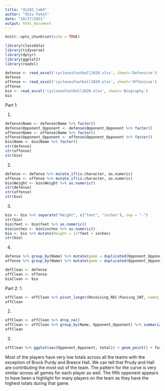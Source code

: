 ```yaml
---
title: "ds202_lab4"
author: "Shiv Patel"
date: "10/27/2021"
output: html_document
---
```


```r
knitr::opts_chunk$set(echo = TRUE)
```

```r
library(classdata)
library(tidyverse)
library(dplyr)
library(ggplot2)
library(readxl)
```
```r
defense <- read_excel('cyclonesFootball2020.xlsx', sheet='Defensive')
defense
offense <- read_excel('cyclonesFootball2020.xlsx', sheet='Offensive')
offense
bio <- read_excel('cyclonesFootball2020.xlsx', sheet='Biography')
bio
```
Part 1:

1. 
```r
defense$Name <- defense$Name %>% factor()
defense$Opponent_Opponent <- defense$Opponent_Opponent %>% factor()
offense$Name <- offense$Name %>% factor()
offense$Opponent_Opponent <- offense$Opponent_Opponent %>% factor()
bio$Name <- bio$Name %>% factor()
str(defense)
str(offense)
str(bio)
```
2. 
```r
defense <- defense %>% mutate_if(is.character, as.numeric)
offense <- offense %>% mutate_if(is.character, as.numeric)
bio$Weight <- bio$Weight %>% as.numeric()
str(defense)
str(offense)
str(bio)
```
3. 
```r
bio <- bio %>% separate("Height", c("feet", "inches"), sep = "-") 
str(bio)
bio$feet <- bio$feet %>% as.numeric()
bio$inches <- bio$inches %>% as.numeric()
bio <- bio %>% mutate(Height = 12*feet + inches)
str(bio)
```

4. 
```r
defense %>% group_by(Name) %>% mutate(game = duplicated(Opponent_Opponent))
offense %>% group_by(Name) %>% mutate(game = duplicated(Opponent_Opponent))
```

```r
defClean <- defense
offClean <- offense
bioClean <- bio
```

Part 2:
1. 
```r
offClean <- offClean %>% pivot_longer(Receiving_REC:Passing_INT, names_to = 'stat', values_to = 'value')
offClean
```
2. 

```r
offClean <- offClean %>% drop_na()
offClean <- offClean %>% group_by(Name, Opponent_Opponent) %>% summarize(total = sum(value))
offClean
```
3. 
```r
offClean %>% ggplot(aes(Opponent_Opponent, total)) + geom_point() + facet_wrap(~Name)
```
Most of the players have very low totals across all the teams with the exception of Brock Purdy and Breece Hall. We can tell that Prudy and Hall are contributing the most out of the team. The pattern for the curve is very similar across all games for each player as well. The fifth opponent appears to have been a highlight for many players on the team as they have the highest totals during that game. 



